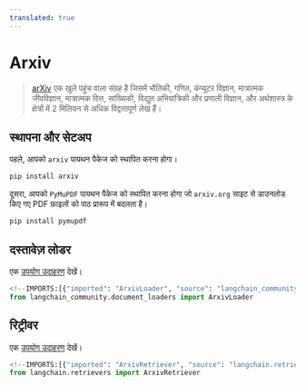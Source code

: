 ```yaml
---
translated: true
---
```


# Arxiv

>[arXiv](https://arxiv.org/) एक खुले पहुंच वाला संग्रह है जिसमें भौतिकी, गणित, कंप्यूटर विज्ञान, मात्रात्मक जीवविज्ञान, मात्रात्मक वित्त, सांख्यिकी, विद्युत अभियांत्रिकी और प्रणाली विज्ञान, और अर्थशास्त्र के क्षेत्रों में 2 मिलियन से अधिक विद्वत्तापूर्ण लेख हैं।

## स्थापना और सेटअप

पहले, आपको `arxiv` पायथन पैकेज को स्थापित करना होगा।

```bash
pip install arxiv
```

दूसरा, आपको `PyMuPDF` पायथन पैकेज को स्थापित करना होगा जो `arxiv.org` साइट से डाउनलोड किए गए PDF फ़ाइलों को पाठ प्रारूप में बदलता है।

```bash
pip install pymupdf
```

## दस्तावेज़ लोडर

एक [उपयोग उदाहरण](/docs/integrations/document_loaders/arxiv) देखें।

```python
<!--IMPORTS:[{"imported": "ArxivLoader", "source": "langchain_community.document_loaders", "docs": "https://api.python.langchain.com/en/latest/document_loaders/langchain_community.document_loaders.arxiv.ArxivLoader.html", "title": "Arxiv"}]-->
from langchain_community.document_loaders import ArxivLoader
```

## रिट्रीवर

एक [उपयोग उदाहरण](/docs/integrations/retrievers/arxiv) देखें।

```python
<!--IMPORTS:[{"imported": "ArxivRetriever", "source": "langchain.retrievers", "docs": "https://api.python.langchain.com/en/latest/retrievers/langchain_community.retrievers.arxiv.ArxivRetriever.html", "title": "Arxiv"}]-->
from langchain.retrievers import ArxivRetriever
```

